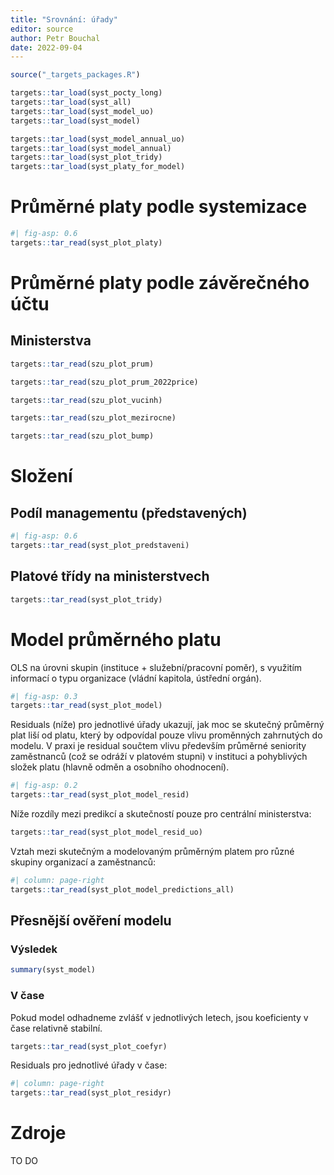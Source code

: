```yaml
---
title: "Srovnání: úřady"
editor: source
author: Petr Bouchal
date: 2022-09-04
---
```


```r
source("_targets_packages.R")

targets::tar_load(syst_pocty_long)
targets::tar_load(syst_all)
targets::tar_load(syst_model_uo)
targets::tar_load(syst_model)

targets::tar_load(syst_model_annual_uo)
targets::tar_load(syst_model_annual)
targets::tar_load(syst_plot_tridy)
targets::tar_load(syst_platy_for_model)
```

# Průměrné platy podle systemizace {#průměrné-platy-podle-systemizace}

```r
#| fig-asp: 0.6
targets::tar_read(syst_plot_platy)
```

# Průměrné platy podle závěrečného účtu

## Ministerstva

```r
targets::tar_read(szu_plot_prum)
```

```r
targets::tar_read(szu_plot_prum_2022price)
```

```r
targets::tar_read(szu_plot_vucinh)
```

```r
targets::tar_read(szu_plot_mezirocne)
```

```r
targets::tar_read(szu_plot_bump)
```

# Složení {#složení}

## Podíl managementu (představených) {#podíl-managementu-představených}

```r
#| fig-asp: 0.6
targets::tar_read(syst_plot_predstaveni)
```

## Platové třídy na ministerstvech {#platové-třídy-na-ministerstvech}

```r
targets::tar_read(syst_plot_tridy)
```

# Model průměrného platu {#model-průměrného-platu}

OLS na úrovni skupin (instituce + služební/pracovní poměr), s využitím informací o typu organizace (vládní kapitola, ústřední orgán).

```r
#| fig-asp: 0.3
targets::tar_read(syst_plot_model)
```

Residuals (níže) pro jednotlivé úřady ukazují, jak moc se skutečný průměrný plat liší od platu, který by odpovídal pouze vlivu proměnných zahrnutých do modelu.
V praxi je residual součtem vlivu především průměrné seniority zaměstnanců (což se odráží v platovém stupni) v instituci a pohyblivých složek platu (hlavně odměn a osobního ohodnocení).

```r
#| fig-asp: 0.2
targets::tar_read(syst_plot_model_resid)
```

Níže rozdíly mezi predikcí a skutečností pouze pro centrální ministerstva:

```r
targets::tar_read(syst_plot_model_resid_uo)
```

Vztah mezi skutečným a modelovaným průměrným platem pro různé skupiny organizací a zaměstnanců:

```r
#| column: page-right
targets::tar_read(syst_plot_model_predictions_all)
```

## Přesnější ověření modelu {#přesnější-ověření-modelu}

### Výsledek {#výsledek}

```r
summary(syst_model)
```

### V čase {#v-čase}

Pokud model odhadneme zvlášť v jednotlivých letech, jsou koeficienty v čase relativně stabilní.

```r
targets::tar_read(syst_plot_coefyr)
```

Residuals pro jednotlivé úřady v čase:

```r
#| column: page-right
targets::tar_read(syst_plot_residyr)
```

# Zdroje {#zdroje}

TO DO
